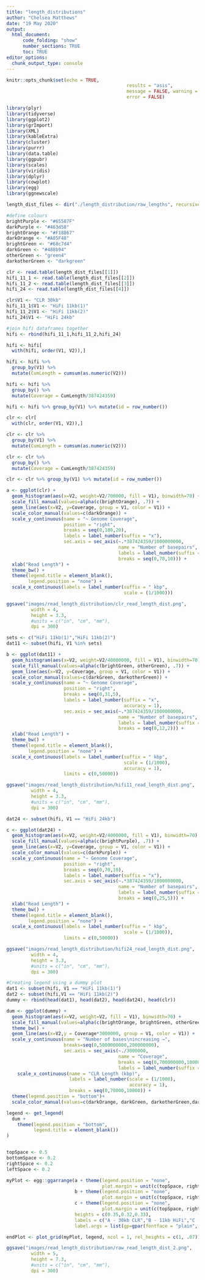 ```yaml
---
title: "length_distributions"
author: "Chelsea Matthews"
date: "19 May 2020"
output: 
  html_document:
      code_folding: "show"
      number_sections: TRUE
      toc: TRUE
editor_options: 
  chunk_output_type: console
---
```


```r
knitr::opts_chunk$set(echo = TRUE,
											results = "asis",
											message = FALSE, warning = FALSE,
											error = FALSE)
```

```r
library(plyr)
library(tidyverse)
library(ggplot2)
library(grImport)
library(XML)
library(kableExtra)
library(cluster)
library(purrr)
library(data.table)
library(ggpubr)
library(scales)
library(viridis)
library(dplyr)
library(cowplot) 
library(egg) 
library(ggnewscale)
```



```r
length_dist_files <- dir("./length_distribution/raw_lengths", recursive=TRUE, full.names=TRUE, pattern=".txt$")
```


```r
#define colours
brightPurple <- "#65587F"
darkPurple <- "#463d58"
brightOrange <- "#F18867"
darkOrange <- "#A85F48"
brightGreen <- "#68c7d4"
darkGreen <- "#488b94"
otherGreen <- "green4"
darkotherGreen <- "darkgreen"

clr <- read.table(length_dist_files[[1]])
hifi_11_1 <- read.table(length_dist_files[[2]]) 
hifi_11_2 <- read.table(length_dist_files[[3]])
hifi_24 <- read.table(length_dist_files[[4]])

clr$V1 <- "CLR 30kb"
hifi_11_1$V1 <- "HiFi 11kb(1)"
hifi_11_2$V1 <- "HiFi 11kb(2)"
hifi_24$V1 <- "HiFi 24kb"

#join hifi dataframes together
hifi <- rbind(hifi_11_1,hifi_11_2,hifi_24)

hifi <- hifi[
  with(hifi, order(V1, V2)),]

hifi <- hifi %>%
  group_by(V1) %>%
  mutate(CumLength = cumsum(as.numeric(V2)))

hifi <- hifi %>%
  group_by() %>%
  mutate(Coverage = CumLength/387424359)

hifi <- hifi %>% group_by(V1) %>% mutate(id = row_number())

clr <- clr[
  with(clr, order(V1, V2)),]

clr <- clr %>%
  group_by(V1) %>%
  mutate(CumLength = cumsum(as.numeric(V2)))

clr <- clr %>%
  group_by() %>%
  mutate(Coverage = CumLength/387424359)

clr <- clr %>% group_by(V1) %>% mutate(id = row_number())
```

```r


a <- ggplot(clr) +
  geom_histogram(aes(x=V2, weight=V2/700000, fill = V1), binwidth=70) +
  scale_fill_manual(values=alpha(c(brightOrange), .7)) +
  geom_line(aes(x=V2, y=Coverage, group = V1, color = V1)) +
  scale_color_manual(values=c(darkOrange)) +
  scale_y_continuous(name = "~ Genome Coverage",
                     position = "right",
                     breaks = seq(0,180,20),
                     labels = label_number(suffix = "x"),
                     sec.axis = sec_axis(~.*387424359/1000000000,
                                         name = "Number of basepairs",
                                         labels = label_number(suffix = " Gbp", accuracy = 1),
                                         breaks = seq(0,70,10))) +
  xlab("Read Length") +
  theme_bw() +
  theme(legend.title = element_blank(),
        legend.position = "none") +
  scale_x_continuous(labels = label_number(suffix = " kbp",
                                           scale = (1/1000)))

ggsave("images/read_length_distribution/clr_read_length_dist.png",
         width = 4,
         height = 3.3,
         #units = c("in", "cm", "mm"),
         dpi = 300)

sets <- c("HiFi 11kb(1)","HiFi 11kb(2)")
dat11 <- subset(hifi, V1 %in% sets)

b <- ggplot(dat11) +
  geom_histogram(aes(x=V2, weight=V2/40000000, fill = V1), binwidth=70) +
  scale_fill_manual(values=alpha(c(brightGreen, otherGreen), .7)) +
  geom_line(aes(x=V2, y=Coverage, group = V1, color = V1)) +
  scale_color_manual(values=c(darkGreen, darkotherGreen)) +
  scale_y_continuous(name = "~ Genome Coverage",
                     position = "right",
                     breaks = seq(0,31,5),
                     labels = label_number(suffix = "x",
                                           accuracy = 1),
                     sec.axis = sec_axis(~.*387424359/1000000000,
                                         name = "Number of basepairs",
                                         labels = label_number(suffix = " Gbp", accuracy = 1),
                                         breaks = seq(0,12,2))) +
  xlab("Read Length") +
  theme_bw() +
  theme(legend.title = element_blank(),
        legend.position = "none") +
  scale_x_continuous(labels = label_number(suffix = " kbp",
                                           scale = (1/1000),
                                           accuracy = 1),
                     limits = c(0,50000))

ggsave("images/read_length_distribution/hifi11_read_length_dist.png",
         width = 4,
         height = 3.3,
         #units = c("in", "cm", "mm"),
         dpi = 300)

dat24 <- subset(hifi, V1 == "HiFi 24kb")

c <- ggplot(dat24) +
  geom_histogram(aes(x=V2, weight=V2/4000000, fill = V1), binwidth=70) +
  scale_fill_manual(values=alpha(c(brightPurple), .7)) +
  geom_line(aes(x=V2, y=Coverage, group = V1, color = V1)) +
  scale_color_manual(values=c(darkPurple)) +
  scale_y_continuous(name = "~ Genome Coverage",
                     position = "right",
                     breaks = seq(0,70,10),
                     labels = label_number(suffix = "x"),
                     sec.axis = sec_axis(~.*387424359/1000000000,
                                         name = "Number of basepairs",
                                         labels = label_number(suffix = " Gbp", accuracy = 1),
                                         breaks = seq(0,25,5))) +
  xlab("Read Length") +
  theme_bw() +
  theme(legend.title = element_blank(),
        legend.position = "none") +
  scale_x_continuous(labels = label_number(suffix = " kbp",
                                           scale = (1/1000)),
                     limits = c(0,50000))

ggsave("images/read_length_distribution/hifi24_read_length_dist.png",
         width = 4,
         height = 3.3,
         #units = c("in", "cm", "mm"),
         dpi = 300)

#Creating legend using a dummy plot
dat1 <- subset(hifi, V1 == "HiFi 11kb(1)")
dat2 <- subset(hifi,V1 == "HiFi 11kb(2)")
dummy <- rbind(head(dat1), head(dat2), head(dat24), head(clr))

dum <- ggplot(dummy) + 
  geom_histogram(aes(x=V2, weight=V2, fill = V1), binwidth=70) +
  scale_fill_manual(values=alpha(c(brightOrange, brightGreen, otherGreen, brightPurple), .7)) +
  theme_bw() +
  geom_line(aes(x=V2,y = Coverage*3000000, group = V1, color = V1)) +
  scale_y_continuous(name = "Number of bases\nincreasing →",
                     breaks=seq(0,5000000000,200000000),
                     sec.axis = sec_axis(~./3000000,
                                         name = "Coverage",
                                         breaks = seq(0,700000000,100000000),
                                         labels = label_number(suffix = "x"))) +
    scale_x_continuous(name = "CLR Length (kbp)",
                       labels = label_number(scale = (1/1000),
                                             accuracy = 1),
                       breaks = seq(0,70000,10000)) +
  theme(legend.position = "bottom")+
  scale_color_manual(values=c(darkOrange, darkGreen, darkotherGreen,darkPurple))

legend <- get_legend(
  dum +
    theme(legend.position = "bottom",
          legend.title = element_blank())
)


topSpace <- 0.5
bottomSpace <- 0.2
rightSpace <- 0.2
leftSpace <- 0.2

myPlot <- egg::ggarrange(a + theme(legend.position = "none",
                                   plot.margin = unit(c(topSpace, rightSpace, bottomSpace, leftSpace), "cm")),
                         b + theme(legend.position = "none",
                                   plot.margin = unit(c(topSpace, rightSpace, bottomSpace, leftSpace), "cm")),
                         c + theme(legend.position = "none",
                                   plot.margin = unit(c(topSpace, rightSpace, bottomSpace, leftSpace), "cm")),
                         heights = c(0.35,0.32,0.33),
                         labels = c("A - 30kb CLR","B - 11kb HiFi","C - 24kb HiFi"),
                         label.args = list(gp=gpar(fontface = "plain", fontfamily = "Simplex Roman")))

endPlot <- plot_grid(myPlot, legend, ncol = 1, rel_heights = c(1, .07))

ggsave("images/read_length_distribution/raw_read_length_dist_2.png",
         width = 5,
         height = 7.3,
         #units = c("in", "cm", "mm"),
         dpi = 300)
```



